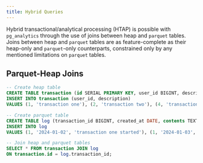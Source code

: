 ```yaml
---
title: Hybrid Queries
---
```


Hybrid transactional/analytical processing (HTAP) is possible with `pg_analytics` through the use of
joins between heap and `parquet` tables. Joins between heap and `parquet` tables are as
feature-complete as their heap-only and `parquet`-only counterparts, constrained only by any mentioned
limitations on `parquet` tables.

## Parquet-Heap Joins

```sql
-- Create heap table
CREATE TABLE transaction (id SERIAL PRIMARY KEY, user_id BIGINT, description TEXT);
INSERT INTO transaction (user_id, description)
VALUES (1, 'transaction one'), (2, 'transaction two'), (4, 'transaction three');

-- Create parquet table
CREATE TABLE log (transaction_id BIGINT, created_at DATE, contents TEXT);
INSERT INTO log
VALUES (1, '2024-01-02', 'transaction one started'), (1, '2024-01-03', 'transaction one finished'), (2, '2024-03-03', 'transaction two failed'), (3, '2024-04-03', 'transaction three started');

-- Join heap and parquet tables
SELECT * FROM transaction JOIN log
ON transaction.id = log.transaction_id;
```
